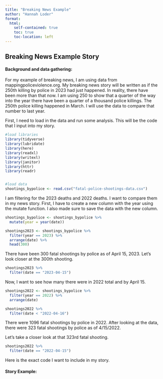 ```yaml
---
title: "Breaking News Example"
author: "Hannah Loder"
format:
  html:
    self-contained: true
    toc: true
    toc-location: left
---
```


## Breaking News Example Story

#### Background and data gathering:

For my example of breaking news, I am using data from mappingpoliceviolence.org. My breaking news story will be written as if the 250th killing by police in 2023 had just happened. In reality, there have been more than that now. I am using 250 to show that a quarter of the way into the year there have been a quarter of a thousand police killings. The 250th police killing happened in March. I will use the data to compare that number to last year.

First, I need to load in the data and run some analysis. This will be the code that I input into my story.

```r

#load libraries
library(tidyverse)
library(lubridate)
library(here)
library(readxl)
library(writexl)
library(janitor)
library(httr)
library(readr)


#load data
shootings_bypolice <- read.csv("fatal-police-shootings-data.csv")

```

I am filtering for the 2023 deaths and 2022 deaths. I want to compare them in my news story. First, I have to create a new column with the year using the mutate function. I also made sure to save the data with the new column. 

```r

shootings_bypolice <- shootings_bypolice %>% 
  mutate(year = year(date))

```


```r

shootings2023 <- shootings_bypolice %>% 
  filter(year == 2023) %>% 
  arrange(date) %>% 
  head(300)

```

There have been 300 fatal shootings by police as of April 15, 2023. 
Let's look closer at the 300th shooting. 

```r

shootings2023 %>% 
  filter(date == "2023-04-15")

```


Now, I want to see how many there were in 2022 total and by April 15. 

```r

shootings2022 <- shootings_bypolice %>% 
  filter(year == 2022) %>% 
  arrange(date)

shootings2022 %>% 
  filter(date < "2022-04-16")

```

There were 1096 fatal shootings by police in 2022. After looking at the data, there were 323 fatal shootings by police as of 4/15/2022. 

Let's take a closer look at that 323rd fatal shooting. 

```r

shootings2022 %>% 
  filter(date == "2022-04-15")

```
Here is the exact code I want to include in my story. 

#### Story Example: 

